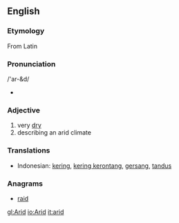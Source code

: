 ==English==

===Etymology===
From Latin 

===Pronunciation===
/'ar-&d/
*{{audio|en-us-arid.ogg|Audio (US)}}

===Adjective===
{{en-adj-more-most}}

# very [[dry]]
# describing an arid climate

===Translations===
*Indonesian: [[kering]], [[kering kerontang]], [[gersang]], [[tandus]]

===Anagrams===
*[[raid]]

[[gl:Arid]]
[[io:Arid]]
[[it:arid]]